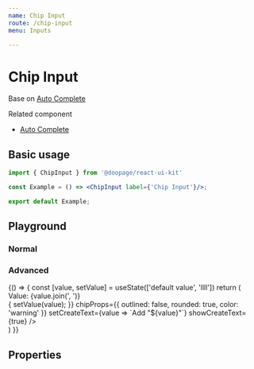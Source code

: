 ```yaml
---
name: Chip Input
route: /chip-input
menu: Inputs

---
```




# Chip Input
Base on [Auto Complete](https://huynhhuyhiep.github.io/doopage-react-ui-kit/autocomplete)

Related component
- [Auto Complete](https://huynhhuyhiep.github.io/doopage-react-ui-kit/autocomplete)

## Basic usage

```jsx
import { ChipInput } from '@doopage/react-ui-kit'

const Example = () => <ChipInput label={'Chip Input'}/>;

export default Example;
```

## Playground

### Normal
<Playground>
  <ChipInput label={'Chip Input'} placeholder={'Enter to Submit'} />
</Playground>

### Advanced
<Playground>
  {() =>
  {
    const [value, setValue] = useState(['default value', 'llll'])
    return (
      <div>
        <div style={{ fontSize: 15, marginBottom: 10 }}>Value: {value.join(', ')}</div>
        <ChipInput
          createOnBlur
          allowCreate
          multiple
          placeholder='Enter to Submit'
          label='Chip Input'
          variant='outlined'
          value={value}
          onChange={(value) =>
          {
            setValue(value);
          }}
          chipProps={{
            outlined: false,
            rounded: true,
            color: 'warning'
          }}
          setCreateText={value => `Add "${value}"`}
          showCreateText={true}
        />
      </div>
    )
  }}
</Playground>

## Properties

<Props of={ChipInput} table/>
